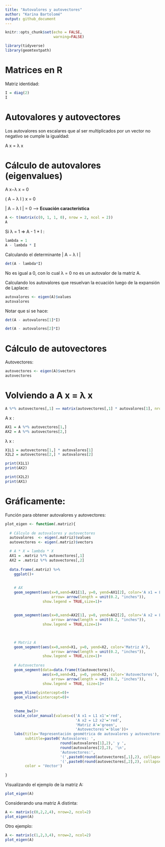 ```yaml
---
title: "Autovalores y autovectores"
author: "Karina Bartolomé"
output: github_document
---
```


```r
knitr::opts_chunk$set(echo = FALSE,
                      warning=FALSE)
```


```r
library(tidyverse)
library(geomtextpath)
```

# Matrices en R

Matriz identidad:

```r
I = diag(2)
I
```

# Autovalores y autovectores

Los autovalores son escalares que al ser multiplicados por un vector no negativo se cumple la igualdad: 

A x = λ x

# Cálculo de autovalores (eigenvalues)

A x−λ x = 0  

( A − λ I ) x = 0

\| A − λ I \| = 0 --\> **Ecuación característica**

```r
A <- t(matrix(c(0, 1, 1, 0), nrow = 2, ncol = 2))
A
```

Si λ = 1 =\> A - 1 \* I :

```r
lambda = 1
A - lambda * I
```

Calculando el determinante \| A − λ I \|

```r
det(A - lambda*I)
```

No es igual a 0, con lo cual λ = 0 no es un autovalor de la matriz A.

Calculando los autovalores que resuelvan la ecuación luego de la expansión de Laplace:

```r
autovalores <- eigen(A)$values
autovalores
```

Notar que si se hace:

```r
det(A - autovalores[1]*I)
```

```r
det(A - autovalores[2]*I)
```


# Cálculo de autovectores

Autovectores:

```r
autovectores <- eigen(A)$vectors
autovectores
```

# Volviendo a A x = λ x

```r
A %*% autovectores[,1] == matrix(autovectores[,1] * autovalores[1], nrow=2)
```


A x : 

```r
AX1 = A %*% autovectores[1,]
AX2 = A %*% autovectores[2,]
```

λ x : 

```r
X1L1 = autovectores[1,] * autovalores[1]
X2L2 = autovectores[2,] * autovalores[2]
```

```r
print(X1L1)
print(AX2)

print(X2L2)
print(AX1)
```

# Gráficamente: 

Función para obtener autovalores y autovectores:


```r
plot_eigen <- function(.matriz){
  
  # Cálculo de autovalores y autovectores
  autovalores  <- eigen(.matriz)$values
  autovectores <- eigen(.matriz)$vectors

  # A * X = lambda * X
  AX1 = .matriz %*% autovectores[,1]
  AX2 = .matriz %*% autovectores[,2]
  
  data.frame(.matriz) %>% 
    ggplot()+
    
    
    # AX
    geom_segment(aes(x=0,xend=AX1[1], y=0, yend=AX1[2], color='A x1 = L1 x1'), 
                     arrow= arrow(length = unit(0.2, "inches")), 
                 show.legend = TRUE,size=1)+
  
    
    geom_segment(aes(x=0,xend=AX2[1], y=0, yend=AX2[2], color='A x2 = L2 x2'), 
                     arrow= arrow(length = unit(0.2, "inches")), 
                 show.legend = TRUE,size=1)+

    
    
    # Matriz A
    geom_segment(aes(x=0,xend=X1, y=0, yend=X2, color='Matriz A'), 
                     arrow= arrow(length = unit(0.2, "inches")), 
                 show.legend = TRUE,size=1)+
    
    # Autovectores
    geom_segment(data=data.frame(t(autovectores)),
                 aes(x=0,xend=X1, y=0, yend=X2, color='Autovectores'), 
                     arrow= arrow(length = unit(0.2, "inches")), 
                 show.legend = TRUE, size=1)+
    
    geom_hline(yintercept=0)+
    geom_vline(xintercept=0)+
    
    
    theme_bw()+
    scale_color_manual(values=c('A x1 = L1 x1'='red',
                                'A x2 = L2 x2'='red',
                                'Matriz A'='green',
                                'Autovectores'='blue'))+
    labs(title='Representación geométrica de autovalores y autovectores',
         subtitle=paste0('Autovalores: ',
                         round(autovalores[1],2),' y ', 
                         round(autovalores[2],2), '\n',
                         'Autovectores:',
                         '(',paste0(round(autovectores[,1],2), collapse=', '), ') y ',
                         '(',paste0(round(autovectores[,2],2), collapse=', '),')'),
         color = 'Vector')
  
}
```

Visualizando el ejemplo de la matriz A:

```r
plot_eigen(A)
```

Considerando una matriz A distinta: 

```r
A <- matrix(c(0,2,2,4), nrow=2, ncol=2)
plot_eigen(A)
```

Otro ejemplo: 

```r
A <- matrix(c(1,2,3,4), nrow=2, ncol=2)
plot_eigen(A)
```






